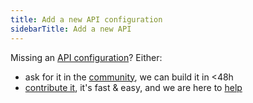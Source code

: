 ```yaml
---
title: Add a new API configuration
sidebarTitle: Add a new API
---
```


Missing an [API configuration](/core-concepts#api-configurations)? Either:

-   ask for it in the [community](https://nango.dev/slack), we can build it in &lt;48h
-   [contribute it](/contribute), it's fast & easy, and we are here to [help](https://nango.dev/slack)
